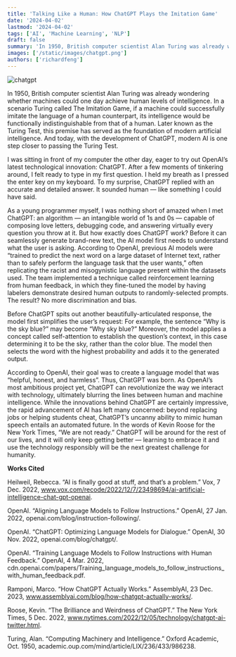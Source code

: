 ```yaml
---
title: 'Talking Like a Human: How ChatGPT Plays the Imitation Game'
date: '2024-04-02'
lastmod: '2024-04-02'
tags: ['AI', 'Machine Learning', 'NLP']
draft: false
summary: 'In 1950, British computer scientist Alan Turing was already wondering whether machines could one day achieve human levels of intelligence.'
images: ['/static/images/chatgpt.png']
authors: ['richardfeng']
---
```


![chatgpt](/static/images/chatgpt.png)

In 1950, British computer scientist Alan Turing was already wondering whether machines could one day achieve human levels of intelligence. In a scenario Turing called The Imitation Game, if a machine could successfully imitate the language of a human counterpart, its intelligence would be functionally indistinguishable from that of a human. Later known as the Turing Test, this premise has served as the foundation of modern artificial intelligence. And today, with the development of ChatGPT, modern AI is one step closer to passing the Turing Test.

I was sitting in front of my computer the other day, eager to try out OpenAI’s latest technological innovation: ChatGPT. After a few moments of tinkering around, I felt ready to type in my first question. I held my breath as I pressed the enter key on my keyboard. To my surprise, ChatGPT replied with an accurate and detailed answer. It sounded human — like something I could have said.

As a young programmer myself, I was nothing short of amazed when I met ChatGPT: an algorithm — an intangible world of 1s and 0s — capable of composing love letters, debugging code, and answering virtually every question you throw at it. But how exactly does ChatGPT work? Before it can seamlessly generate brand-new text, the AI model first needs to understand what the user is asking. According to OpenAI, previous AI models were “trained to predict the next word on a large dataset of Internet text, rather than to safely perform the language task that the user wants,” often replicating the racist and misogynistic language present within the datasets used. The team implemented a technique called reinforcement learning from human feedback, in which they fine-tuned the model by having labelers demonstrate desired human outputs to randomly-selected prompts. The result? No more discrimination and bias.

Before ChatGPT spits out another beautifully-articulated response, the model first simplifies the user’s request: For example, the sentence “Why is the sky blue?” may become “Why sky blue?” Moreover, the model applies a concept called self-attention to establish the question’s context, in this case determining it to be the sky, rather than the color blue. The model then selects the word with the highest probability and adds it to the generated output.

According to OpenAI, their goal was to create a language model that was “helpful, honest, and harmless”. Thus, ChatGPT was born. As OpenAI’s most ambitious project yet, ChatGPT can revolutionize the way we interact with technology, ultimately blurring the lines between human and machine intelligence. While the innovations behind ChatGPT are certainly impressive, the rapid advancement of AI has left many concerned: beyond replacing jobs or helping students cheat, ChatGPT’s uncanny ability to mimic human speech entails an automated future. In the words of Kevin Roose for the New York Times, “We are not ready.” ChatGPT will be around for the rest of our lives, and it will only keep getting better — learning to embrace it and use the technology responsibly will be the next greatest challenge for humanity.

**Works Cited**

Heilweil, Rebecca. “AI is finally good at stuff, and that’s a problem.” Vox, 7 Dec. 2022, www.vox.com/recode/2022/12/7/23498694/ai-artificial-intelligence-chat-gpt-openai.

OpenAI. “Aligning Language Models to Follow Instructions.” OpenAI, 27 Jan. 2022, openai.com/blog/instruction-following/.

OpenAI. “ChatGPT: Optimizing Language Models for Dialogue.” OpenAI, 30 Nov. 2022, openai.com/blog/chatgpt/.

OpenAI. “Training Language Models to Follow Instructions with Human Feedback.” OpenAI, 4 Mar. 2022, cdn.openai.com/papers/Training_language_models_to_follow_instructions_with_human_feedback.pdf.

Ramponi, Marco. “How ChatGPT Actually Works.” AssemblyAI, 23 Dec. 2023, www.assemblyai.com/blog/how-chatgpt-actually-works/.

Roose, Kevin. “The Brilliance and Weirdness of ChatGPT.” The New York Times, 5 Dec. 2022, www.nytimes.com/2022/12/05/technology/chatgpt-ai-twitter.html.

Turing, Alan. “Computing Machinery and Intelligence.” Oxford Academic, Oct. 1950, academic.oup.com/mind/article/LIX/236/433/986238.

